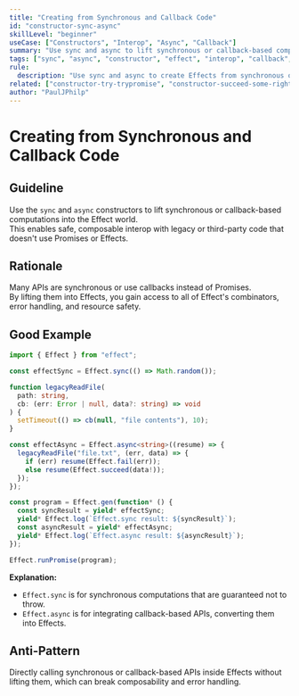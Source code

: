 ```yaml
---
title: "Creating from Synchronous and Callback Code"
id: "constructor-sync-async"
skillLevel: "beginner"
useCase: ["Constructors", "Interop", "Async", "Callback"]
summary: "Use sync and async to lift synchronous or callback-based computations into Effect, enabling safe and composable interop with legacy code."
tags: ["sync", "async", "constructor", "effect", "interop", "callback", "legacy"]
rule:
  description: "Use sync and async to create Effects from synchronous or callback-based computations, making them composable and type-safe."
related: ["constructor-try-trypromise", "constructor-succeed-some-right"]
author: "PaulJPhilp"
---
```


# Creating from Synchronous and Callback Code

## Guideline

Use the `sync` and `async` constructors to lift synchronous or callback-based computations into the Effect world.  
This enables safe, composable interop with legacy or third-party code that doesn't use Promises or Effects.

## Rationale

Many APIs are synchronous or use callbacks instead of Promises.  
By lifting them into Effects, you gain access to all of Effect's combinators, error handling, and resource safety.

## Good Example

```typescript
import { Effect } from "effect";

const effectSync = Effect.sync(() => Math.random());

function legacyReadFile(
  path: string,
  cb: (err: Error | null, data?: string) => void
) {
  setTimeout(() => cb(null, "file contents"), 10);
}

const effectAsync = Effect.async<string>((resume) => {
  legacyReadFile("file.txt", (err, data) => {
    if (err) resume(Effect.fail(err));
    else resume(Effect.succeed(data!));
  });
});

const program = Effect.gen(function* () {
  const syncResult = yield* effectSync;
  yield* Effect.log(`Effect.sync result: ${syncResult}`);
  const asyncResult = yield* effectAsync;
  yield* Effect.log(`Effect.async result: ${asyncResult}`);
});

Effect.runPromise(program);

```

**Explanation:**  
- `Effect.sync` is for synchronous computations that are guaranteed not to throw.
- `Effect.async` is for integrating callback-based APIs, converting them into Effects.

## Anti-Pattern

Directly calling synchronous or callback-based APIs inside Effects without lifting them, which can break composability and error handling.